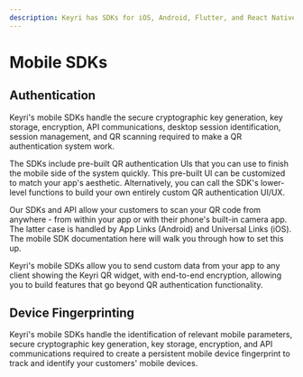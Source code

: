 ```yaml
---
description: Keyri has SDKs for iOS, Android, Flutter, and React Native that make it easy to add QR login to your app as well as provide additional security to your whole app. Our SDKs handle the secure cryptographic key generation, key storage, encryption, API communications, desktop session identification, session management, and QR scanning required to make a QR login system work.
---
```


# Mobile SDKs

## Authentication

Keyri's mobile SDKs handle the secure cryptographic key generation, key storage, encryption, API communications, desktop session identification, session management, and QR scanning required to make a QR authentication system work.

The SDKs include pre-built QR authentication UIs that you can use to finish the mobile side of the system quickly. This pre-built UI can be customized to match your app's aesthetic. Alternatively, you can call the SDK's lower-level functions to build your own entirely custom QR authentication UI/UX.

Our SDKs and API allow your customers to scan your QR code from anywhere - from within your app or with their phone's built-in camera app. The latter case is handled by App Links \(Android\) and Universal Links \(iOS\). The mobile SDK documentation here will walk you through how to set this up.

Keyri's mobile SDKs allow you to send custom data from your app to any client showing the Keyri QR widget, with end-to-end encryption, allowing you to build features that go beyond QR authentication functionality.

## Device Fingerprinting

Keyri's mobile SDKs handle the identification of relevant mobile parameters, secure cryptographic key generation, key storage, encryption, and API communications required to create a persistent mobile device fingerprint to track and identify your customers' mobile devices.
